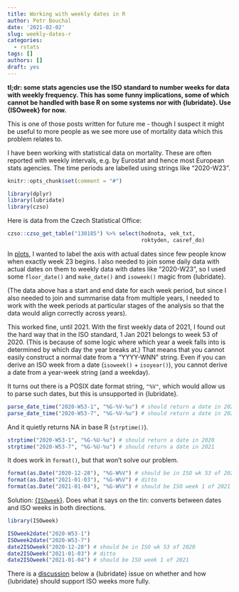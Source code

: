 ```yaml
---
title: Working with weekly dates in R
author: Petr Bouchal
date: '2021-02-02'
slug: weekly-dates-r
categories:
  - rstats
tags: []
authors: []
draft: yes
---
```

 
**tl;dr: some stats agencies use the ISO standard to number weeks for data with weekly frequency. This has some funny implications, some of which cannot be handled with base R on some systems nor with {lubridate}. Use {ISOweek} for now.**

This is one of those posts written for future me -  though I suspect it might be useful to more people as we see more use of mortality data which this problem relates to.

I have been working with statistical data on mortality. These are often reported with weekly intervals, e.g. by Eurostat and hence most European stats agencies. The time periods are labelled using strings like "2020-W23". 

```r
knitr::opts_chunk$set(comment = "#")
```

```r
library(dplyr)
library(lubridate)
library(czso)
```

Here is data from the Czech Statistical Office:

```r
czso::czso_get_table("130185") %>% select(hodnota, vek_txt, 
                                          roktyden, casref_do)
```

In [plots](/covid), I wanted to label the axis with actual dates since few people know when exactly week 23 begins. I also needed to join some daily data with actual dates on them to weekly data with dates like "2020-W23", so I used some `floor_date()` and `make_date()` and `isoweek()` magic from {lubridate}.

(The data above has a start and end date for each week period, but since I also needed to join and summarise data from multiple years, I needed to work with the week periods at particular stages of the analysis so that the data would align correctly across years).

This worked fine, until 2021. With the first weekly data of 2021, I found out the hard way that in the ISO standard, 1 Jan 2021 belongs to week 53 of 2020. (This is because of some logic where which year a week falls into is determined by which day the year breaks at.) That means that you cannot easily construct a normal date from a "YYYY-WNN" string. Even if you can derive an ISO week from a date (`isoweek()` + `isoyear()`), you cannot derive a date from a year-week string (and a weekday). 

It turns out there is a POSIX date format string, `"%V"`, which would allow us to parse such dates, but this is unsupported in {lubridate}. 

```r
parse_date_time("2020-W53-1", "%G-%V-%u") # should return a date in 2020
parse_date_time("2020-W53-7", "%G-%V-%u") # should return a date in 2021
```

And it quietly returns NA in base R (`strptime()`).

```r
strptime("2020-W53-1", "%G-%U-%u") # should return a date in 2020
strptime("2020-W53-7", "%G-%U-%u") # should return a date in 2021
```

It does work in `format()`, but that won't solve our problem.

```r
format(as.Date("2020-12-28"), "%G-W%V") # should be in ISO wk 53 of 2020
format(as.Date("2021-01-03"), "%G-W%V") # ditto
format(as.Date("2021-01-04"), "%G-W%V") # should be ISO week 1 of 2021
```

Solution: [{`ISOweek`}](https://cran.r-project.org/package=ISOweek). Does what it says on the tin: converts between dates and ISO weeks in both directions.

```r
library(ISOweek)
```


```r
ISOweek2date("2020-W53-1")
ISOweek2date("2020-W53-7")
date2ISOweek("2020-12-28") # should be in ISO wk 53 of 2020
date2ISOweek("2021-01-03") # ditto
date2ISOweek("2021-01-04") # should be ISO week 1 of 2021
```

There is a [discussion](https://github.com/tidyverse/lubridate/issues/506) below a {lubridate} issue on whether and how {lubridate} should support ISO weeks more fully.


